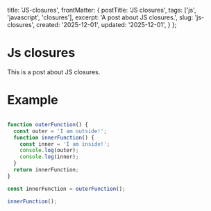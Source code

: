   title: 'JS-closures',
  frontMatter: {
    postTitle: 'JS closures',
    tags: ['js', 'javascript', 'closures'],
    excerpt: 'A post about JS closures.',
    slug: 'js-closures',
    created: '2025-12-01',
    updated: '2025-12-01',
  }
};





# Js closures

This is a post about JS closures.


# Example

```foo.js

function outerFunction() {
  const outer = 'I am outside!';
  function innerFunction() {
    const inner = 'I am inside!';
    console.log(outer);
    console.log(inner);
  }
  return innerFunction;
}

const innerFunction = outerFunction();

innerFunction();

```
